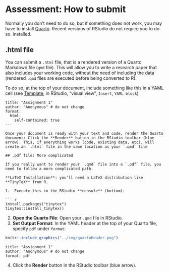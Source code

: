 # Assessment: How to submit {.unnumbered}

Normally you don't need to do so, but if something does not work, you may have to install [Quarto](quarto.org). Recent versions of RStudio do not require you to do so. installed.

## .html file

You can submit a `.html` file, that is a rendered version of a Quarto Markdown file (`qmd` file). This will allow you to write a research paper that also includes your working code, without the need of including the data (rendered `.qmd` files are executed before being converted to R).

To do so, at the top of your document, include something like this in a YAML cell (see [Template](https://theuniversityofliverpool-my.sharepoint.com/:u:/r/personal/gfilo_liverpool_ac_uk/Documents/Teaching/stats/general/reportTemplate.qmd?csf=1&web=1&e=iPjZoT), in RStudio, "visual view", `Insert`, `YAML block`)

```         
title: "Assignment 1"
author: "Anonymous" # do not change
format:
  html:
	self-contained: true
---

Once your document is ready with your text and code, render the Quarto document: Click the **Render** button in the RStudio toolbar (blue arrow). This, if everything works (code, existing data, etc), will create an `.html` file in the same location as your `.qmd` file

## .pdf file: More complicated

If you really want to render your `.qmd` file into a `.pdf` file, you need to follow a more complicated path.

**LaTeX Installation**: you’ll need a LaTeX distribution like **TinyTeX** from R.

1.  Execute this in the RStudio **console** (bottom):

``` r
install.packages("tinytex")
tinytex::install_tinytex()
```

2.  **Open the Quarto File**: Open your `.qmd` file in RStudio.
3.  **Set Output Format**: In the YAML header at the top of your Quarto file, specify `pdf` under `format`:

```r
knitr::include_graphics("../img/quartoHeader.png")
```

```         
title: "Assignment 1"
author: "Anonymous" # do not change
format: pdf
```

4.  Click the **Render** button in the RStudio toolbar (blue arrow).
